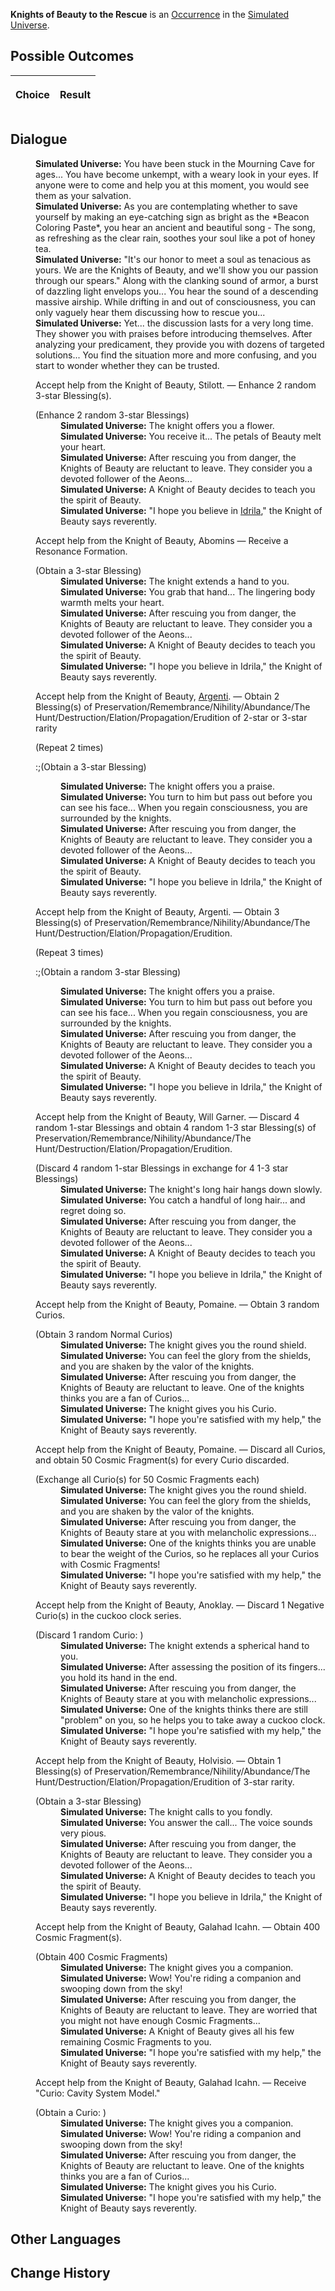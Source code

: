 {{Simulated Universe Event Infobox
|title         = Knights of Beauty to the Rescue
|image         = Random Event 1.png
|type          =
|domains_su    = Occurrence
|domains_ext   = Occurrence
|domains_swarm = 
|domains_gng   = 
|requirements  =
|prev          = 
|next          = 
|indexRewards  =
|characters    = Argenti;Idrila
}}
'''Knights of Beauty to the Rescue''' is an [[Simulated Universe/Occurrence|Occurrence]] in the [[Simulated Universe]].

==Possible Outcomes==
{| class="article-table"
!Choice
!Result

|}

<!--
==Gameplay Notes==

-->
==Dialogue==
{{Dialogue Start}}
:'''Simulated Universe:''' You have been stuck in the Mourning Cave for ages... You have become unkempt, with a weary look in your eyes. If anyone were to come and help you at this moment, you would see them as your salvation.
:'''Simulated Universe:''' As you are contemplating whether to save yourself by making an eye-catching sign as bright as the *Beacon Coloring Paste*, you hear an ancient and beautiful song - The song, as refreshing as the clear rain, soothes your soul like a pot of honey tea.
:'''Simulated Universe:''' "It's our honor to meet a soul as tenacious as yours. We are the Knights of Beauty, and we'll show you our passion through our spears." Along with the clanking sound of armor, a burst of dazzling light envelops you... You hear the sound of a descending massive airship. While drifting in and out of consciousness, you can only vaguely hear them discussing how to rescue you...
:'''Simulated Universe:''' Yet... the discussion lasts for a very long time. They shower you with praises before introducing themselves. After analyzing your predicament, they provide you with dozens of targeted solutions... You find the situation more and more confusing, and you start to wonder whether they can be trusted.
:{{DIcon|Star}} Accept help from the Knight of Beauty, Stilott. &mdash; Enhance 2 random 3-star Blessing(s).
:;(Enhance 2 random 3-star Blessings)
::'''Simulated Universe:''' The knight offers you a flower.
::'''Simulated Universe:''' You receive it... The petals of Beauty melt your heart.
::'''Simulated Universe:''' After rescuing you from danger, the Knights of Beauty are reluctant to leave. They consider you a devoted follower of the Aeons...
::'''Simulated Universe:''' A Knight of Beauty decides to teach you the spirit of Beauty.
::'''Simulated Universe:''' "I hope you believe in [[Idrila]]," the Knight of Beauty says reverently.
:{{DIcon|Star}} Accept help from the Knight of Beauty, Abomins &mdash; Receive a Resonance Formation.
:;(Obtain a 3-star Blessing)
::'''Simulated Universe:''' The knight extends a hand to you.
::'''Simulated Universe:''' You grab that hand... The lingering body warmth melts your heart.
::'''Simulated Universe:''' After rescuing you from danger, the Knights of Beauty are reluctant to leave. They consider you a devoted follower of the Aeons...
::'''Simulated Universe:''' A Knight of Beauty decides to teach you the spirit of Beauty.
::'''Simulated Universe:''' "I hope you believe in Idrila," the Knight of Beauty says reverently.
:{{DIcon|Star}} Accept help from the Knight of Beauty, [[Argenti]]. &mdash; Obtain 2 Blessing(s) of Preservation/Remembrance/Nihility/Abundance/The Hunt/Destruction/Elation/Propagation/Erudition of 2-star or 3-star rarity
:;(Repeat 2 times)
::;(Obtain a 3-star Blessing)
::'''Simulated Universe:''' The knight offers you a praise.
::'''Simulated Universe:''' You turn to him but pass out before you can see his face... When you regain consciousness, you are surrounded by the knights.
::'''Simulated Universe:''' After rescuing you from danger, the Knights of Beauty are reluctant to leave. They consider you a devoted follower of the Aeons...
::'''Simulated Universe:''' A Knight of Beauty decides to teach you the spirit of Beauty.
::'''Simulated Universe:''' "I hope you believe in Idrila," the Knight of Beauty says reverently.
:{{DIcon|Star}} Accept help from the Knight of Beauty, Argenti. &mdash; Obtain 3 Blessing(s) of Preservation/Remembrance/Nihility/Abundance/The Hunt/Destruction/Elation/Propagation/Erudition.
:;(Repeat 3 times)
::;(Obtain a random 3-star Blessing)
::'''Simulated Universe:''' The knight offers you a praise.
::'''Simulated Universe:''' You turn to him but pass out before you can see his face... When you regain consciousness, you are surrounded by the knights.
::'''Simulated Universe:''' After rescuing you from danger, the Knights of Beauty are reluctant to leave. They consider you a devoted follower of the Aeons...
::'''Simulated Universe:''' A Knight of Beauty decides to teach you the spirit of Beauty.
::'''Simulated Universe:''' "I hope you believe in Idrila," the Knight of Beauty says reverently.
:{{DIcon|Star}} Accept help from the Knight of Beauty, Will Garner. &mdash; Discard 4 random 1-star Blessings and obtain 4 random 1-3 star Blessing(s) of Preservation/Remembrance/Nihility/Abundance/The Hunt/Destruction/Elation/Propagation/Erudition.
:;(Discard 4 random 1-star Blessings in exchange for 4 1-3 star Blessings)
::'''Simulated Universe:''' The knight's long hair hangs down slowly.
::'''Simulated Universe:''' You catch a handful of long hair... and regret doing so.
::'''Simulated Universe:''' After rescuing you from danger, the Knights of Beauty are reluctant to leave. They consider you a devoted follower of the Aeons...
::'''Simulated Universe:''' A Knight of Beauty decides to teach you the spirit of Beauty.
::'''Simulated Universe:''' "I hope you believe in Idrila," the Knight of Beauty says reverently.
:{{DIcon|Star}} Accept help from the Knight of Beauty, Pomaine. &mdash; Obtain 3 random Curios.
:;(Obtain 3 random Normal Curios)
::'''Simulated Universe:''' The knight gives you the round shield.
::'''Simulated Universe:''' You can feel the glory from the shields, and you are shaken by the valor of the knights.
::'''Simulated Universe:''' After rescuing you from danger, the Knights of Beauty are reluctant to leave. One of the knights thinks you are a fan of Curios...
::'''Simulated Universe:''' The knight gives you his Curio.
::'''Simulated Universe:''' "I hope you're satisfied with my help," the Knight of Beauty says reverently.
:{{DIcon|Star}} Accept help from the Knight of Beauty, Pomaine. &mdash; Discard all Curios, and obtain 50 Cosmic Fragment(s) for every Curio discarded.
:;(Exchange all Curio(s) for 50 Cosmic Fragments each)
::'''Simulated Universe:''' The knight gives you the round shield.
::'''Simulated Universe:''' You can feel the glory from the shields, and you are shaken by the valor of the knights.
::'''Simulated Universe:''' After rescuing you from danger, the Knights of Beauty stare at you with melancholic expressions...
::'''Simulated Universe:''' One of the knights thinks you are unable to bear the weight of the Curios, so he replaces all your Curios with Cosmic Fragments!
::'''Simulated Universe:''' "I hope you're satisfied with my help," the Knight of Beauty says reverently.
:{{DIcon|Star}} Accept help from the Knight of Beauty, Anoklay. &mdash; Discard 1 Negative Curio(s) in the cuckoo clock series.
:;(Discard 1 random Curio<nowiki>:</nowiki> {{Item|Cavity System Model|20|type=Curio|link=Simulated_Universe/Curio#Cavity_System_Model}})
::'''Simulated Universe:''' The knight extends a spherical hand to you.
::'''Simulated Universe:''' After assessing the position of its fingers... you hold its hand in the end.
::'''Simulated Universe:''' After rescuing you from danger, the Knights of Beauty stare at you with melancholic expressions...
::'''Simulated Universe:''' One of the knights thinks there are still "problem" on you, so he helps you to take away a cuckoo clock.
::'''Simulated Universe:''' "I hope you're satisfied with my help," the Knight of Beauty says reverently.
:{{DIcon|Star}} Accept help from the Knight of Beauty, Holvisio. &mdash; Obtain 1 Blessing(s) of Preservation/Remembrance/Nihility/Abundance/The Hunt/Destruction/Elation/Propagation/Erudition of 3-star rarity.
:;(Obtain a 3-star Blessing)
::'''Simulated Universe:''' The knight calls to you fondly.
::'''Simulated Universe:''' You answer the call... The voice sounds very pious.
::'''Simulated Universe:''' After rescuing you from danger, the Knights of Beauty are reluctant to leave. They consider you a devoted follower of the Aeons...
::'''Simulated Universe:''' A Knight of Beauty decides to teach you the spirit of Beauty.
::'''Simulated Universe:''' "I hope you believe in Idrila," the Knight of Beauty says reverently.
:{{DIcon|Star}} Accept help from the Knight of Beauty, Galahad Icahn. &mdash; Obtain 400 Cosmic Fragment(s).
:;(Obtain 400 Cosmic Fragments)
::'''Simulated Universe:''' The knight gives you a companion.
::'''Simulated Universe:''' Wow! You're riding a companion and swooping down from the sky!
::'''Simulated Universe:''' After rescuing you from danger, the Knights of Beauty are reluctant to leave. They are worried that you might not have enough Cosmic Fragments...
::'''Simulated Universe:''' A Knight of Beauty gives all his few remaining Cosmic Fragments to you.
::'''Simulated Universe:''' "I hope you're satisfied with my help," the Knight of Beauty says reverently.
:{{DIcon|Star}} Accept help from the Knight of Beauty, Galahad Icahn. &mdash; Receive "Curio: Cavity System Model."
:;(Obtain a Curio<nowiki>:</nowiki> {{tx}}<!--ID: 31113-->)
::'''Simulated Universe:''' The knight gives you a companion.
::'''Simulated Universe:''' Wow! You're riding a companion and swooping down from the sky!
::'''Simulated Universe:''' After rescuing you from danger, the Knights of Beauty are reluctant to leave. One of the knights thinks you are a fan of Curios...
::'''Simulated Universe:''' The knight gives you his Curio.
::'''Simulated Universe:''' "I hope you're satisfied with my help," the Knight of Beauty says reverently.
{{Dialogue End}}

==Other Languages==
{{Other Languages
|en   = Knights of Beauty to the Rescue
|zhs  = 纯美骑士的帮助
|zht  = 純美騎士的幫助
|ja   = {{Rubi|純美|じゅんび}}の{{Rubi|騎士|きし}}の{{Rubi|助|たす}}け
|ko   = 미(美)의 기사의 도움
|es   = Caballeros de la Belleza al rescate
|fr   = Chevaliers de la Beauté à la rescousse
|ru   = Рыцари Красоты спешат на помощь
|th   = ความช่วยเหลือจากอัศวินแห่งความงาม
|vi   = Sự Giúp Đỡ Của Kỵ Sĩ Đẹp Thuần Khiết
|de   = Hilfe von den Rittern der Schönheit
|id   = Bantuan Knight of Beauty
|pt   = Cavaleiros da Beleza ao Resgate
}}

==Change History==
{{Change History|<!--unknown-->}}
